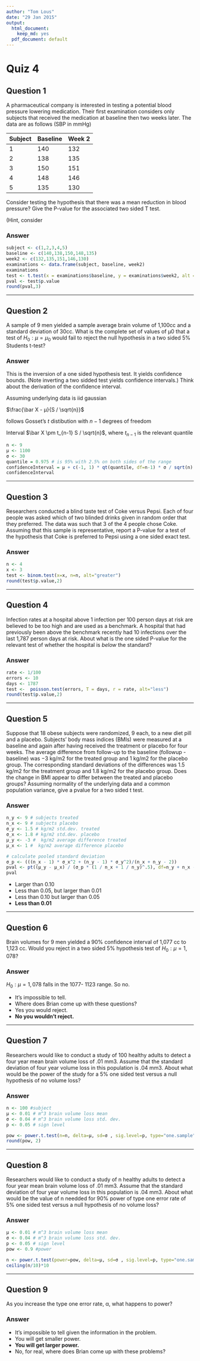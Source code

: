 ```yaml
---
author: "Tom Lous"
date: "29 Jan 2015"
output:
  html_document:
    keep_md: yes
  pdf_document: default
---
```


# Quiz 4
## Question 1

A pharmaceutical company is interested in testing a potential blood pressure lowering medication. Their first examination considers only subjects that received the medication at baseline then two weeks later. The data are as follows (SBP in mmHg)

|Subject|  Baseline|	Week 2|
|---|---|---|
|1|	140|	132|
|2|	138|	135|
|3|	150|	151|
|4|	148|	146|
|5|	135|	130|

Consider testing the hypothesis that there was a mean reduction in blood pressure? Give the P-value for the associated two sided T test.

(Hint, consider

### Answer

```r
subject <- c(1,2,3,4,5)
baseline <- c(140,138,150,148,135)
week2 <- c(132,135,151,146,130)
examinations <- data.frame(subject, baseline, week2)
examinations
test <- t.test(x = examinations$baseline, y = examinations$week2, alt = "two.sided", paired = TRUE)
pval <- test$p.value
round(pval,3)
```

---

## Question 2

A sample of 9 men yielded a sample average brain volume of 1,100cc and a standard deviation of 30cc. What is the complete set of values of μ0 that a test of $H_0:μ=μ_0$ would fail to reject the null hypothesis in a two sided 5% Students t-test?

### Answer

This is the inversion of a one sided hypothesis test. It yields confidence bounds. (Note inverting a two sidded test yields confidence intervals.) Think about the derivation of the confidence interval.

Assuming underlying data is iid gaussian

$\frac{\bar X - μ}{S / \sqrt{n}}$

follows Gosset's $t$ distibution with $n-1$ degrees of freedom

Interval $\bar X \pm t_{n-1} S / \sqrt{n}$, where $t_{n-1}$ is the relevant quantile

```r
n <- 9
μ <- 1100
σ <- 30
quantile = 0.975 # is 95% with 2.5% on both sides of the range
confidenceInterval = μ + c(-1, 1) * qt(quantile, df=n-1) * σ / sqrt(n) 
confidenceInterval
```



---

## Question 3

Researchers conducted a blind taste test of Coke versus Pepsi. Each of four people was asked which of two blinded drinks given in random order that they preferred. The data was such that 3 of the 4 people chose Coke. Assuming that this sample is representative, report a P-value for a test of the hypothesis that Coke is preferred to Pepsi using a one sided exact test.

### Answer

```r
n <- 4
x <- 3
test <- binom.test(x=x, n=n, alt="greater")
round(test$p.value,2)
```

---

## Question 4

Infection rates at a hospital above 1 infection per 100 person days at risk are believed to be too high and are used as a benchmark. A hospital that had previously been above the benchmark recently had 10 infections over the last 1,787 person days at risk. About what is the one sided P-value for the relevant test of whether the hospital is *below* the standard?

### Answer



```r
rate <- 1/100
errors <- 10
days <- 1787
test <-  poisson.test(errors, T = days, r = rate, alt="less")
round(test$p.value,2)
```

---

## Question 5
Suppose that 18 obese subjects were randomized, 9 each, to a new diet pill and a placebo. Subjects’ body mass indices (BMIs) were measured at a baseline and again after having received the treatment or placebo for four weeks. The average difference from follow-up to the baseline (followup - baseline) was −3 kg/m2 for the treated group and 1 kg/m2 for the placebo group. The corresponding standard deviations of the differences was 1.5 kg/m2 for the treatment group and 1.8 kg/m2 for the placebo group. Does the change in BMI appear to differ between the treated and placebo groups? Assuming normality of the underlying data and a common population variance, give a pvalue for a two sided t test.

### Answer



```r

n_y <- 9 # subjects treated
n_x <- 9 # subjects placebo
σ_y <- 1.5 # kg/m2 std.dev. treated 
σ_x <- 1.8 # kg/m2 std.dev. placebo 
μ_y <- -3 #  kg/m2 average difference treated
μ_x <- 1 #  kg/m2 average difference placebo

# calculate pooled standard deviation
σ_p <- (((n_x - 1) * σ_x^2 + (n_y - 1) * σ_y^2)/(n_x + n_y - 2))
pval <- pt((μ_y - μ_x) / (σ_p * (1 / n_x + 1 / n_y)^.5), df=n_y + n_x -2)
pval
```

* Larger than 0.10
* Less than 0.05, but larger than 0.01
* Less than 0.10 but larger than 0.05
* **Less than 0.01**

---

## Question 6

Brain volumes for 9 men yielded a 90% confidence interval of 1,077 cc to 1,123 cc. Would you reject in a two sided 5% hypothesis test of $H_0:μ=1,078$?

### Answer

$H_0:μ=1,078$ falls in the 1077- 1123 range. So no.

* It's impossible to tell.
* Where does Brian come up with these questions?
* Yes you would reject.
* **No you wouldn't reject.**

---

## Question 7

Researchers would like to conduct a study of 100 healthy adults to detect a four year mean brain volume loss of .01 mm3. Assume that the standard deviation of four year volume loss in this population is .04 mm3. About what would be the power of the study for a 5% one sided test versus a null hypothesis of no volume loss?


### Answer



```r
n <- 100 #subject
μ <- 0.01 # m^3 brain volume loss mean
σ <- 0.04 # m^3 brain volume loss std. dev.
p <- 0.05 # sign level

pow <- power.t.test(n=n, delta=μ, sd=σ , sig.level=p, type="one.sample", alt="one.sided")$power
round(pow, 2)
```

---

## Question 8

Researchers would like to conduct a study of n healthy adults to detect a four year mean brain volume loss of .01 mm3. Assume that the standard deviation of four year volume loss in this population is .04 mm3. About what would be the value of n needded for 90% power of type one error rate of 5% one sided test versus a null hypothesis of no volume loss?

### Answer

```r
μ <- 0.01 # m^3 brain volume loss mean
σ <- 0.04 # m^3 brain volume loss std. dev.
p <- 0.05 # sign level
pow <- 0.9 #power

n <- power.t.test(power=pow, delta=μ, sd=σ , sig.level=p, type="one.sample", alt="one.sided")$n
ceiling(n/10)*10
```

---

## Question 9

As you increase the type one error rate, α, what happens to power?

### Answer

* It's impossible to tell given the information in the problem.
* You will get smaller power.
* **You will get larger power.**
* No, for real, where does Brian come up with these problems?
